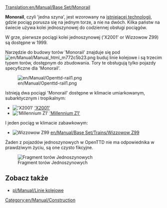[[Translation:en/Manual/Base Set/Monorail]]
{{en/Manual/Base Set/Types of railways}}

'''Monorail''', czyli 'jedna szyna', jest wzorowany na [https://www.wikipedia.org/wiki/Monorail istniejącej technologii], gdzie pociąg porusza się na jednym torze, a nie na dwóch. Kilka państw na świecie używa kolei jednoszynowej do codziennej obsługi pociągów.

W grze, pierwsze pociągi kolei jednoszynowej ('X2001' or Wizzowow Z99) są dostępne w 1999.

Narzędzie do budowy torów 'Monorail' znajduje się pod [[File:en/Manual/Manual html m772c5b23.png]] buduj linie kolejowe i są trzecim typem torów, dostępnym do zbudowania. Tory te obsługują tylko pojazdy specyficzne dla 'Monorail'.

[[File:en/Manual/Openttd-rail1.png|none]]

Istnieją dwa pociągi 'Monorail' dostępne w klimacie umiarkowanym, subarktycznym i tropikalnym:
*[[File:en/Manual/Base Set/Trains/X2001.png|'X2001']] [[en/Manual/Base Set/Trains/X2001|'X2001']]
*[[File:en/Manual/Base Set/Trains/Millenniumz1.png|'Millennium Z1']] [[en/Manual/Base Set/Trains/Millennium Z1|'Millennium Z1']]
I jeden pociąg w klimacie zabawkowym:
*[[File:en/Manual/Base Set/Trains/Wizzowowz99.png|Wizzowow Z99]] [[en/Manual/Base Set/Trains/Wizzowow Z99]]

Żaden z pojazdów jednoszynowych w OpenTTD nie ma odpowiednika w prawdziwym życiu, są one czysto fikcyjne.

[[File:en/Manual/Base Set/MonorialTemp.png|none|frame|Fragment torów Jednoszynowych]]

==Zobacz także==
*[[pl/Manual/Linie kolejowe]]

[[Category:en/Manual/Construction]]